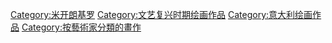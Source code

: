 {{Commonscat|Paintings by Michelangelo Buonarroti}}

[[Category:米开朗基罗|Category:米开朗基罗]]
[[Category:文艺复兴时期绘画作品|Category:文艺复兴时期绘画作品]]
[[Category:意大利绘画作品|Category:意大利绘画作品]]
[[Category:按藝術家分類的畫作|Category:按藝術家分類的畫作]]
